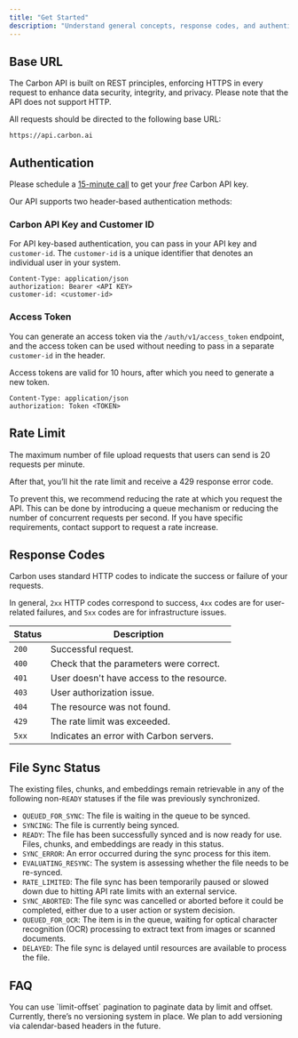 ```yaml
---
title: "Get Started"
description: "Understand general concepts, response codes, and authentication strategies."
---
```


## Base URL

The Carbon API is built on REST principles, enforcing HTTPS in every request to enhance data security, integrity, and privacy. Please note that the API does not support HTTP.

All requests should be directed to the following base URL:

```
https://api.carbon.ai
```

## Authentication 

<Note>Please schedule a [15-minute call](https://cal.com/carbon-ai/15min?date=2023-11-13&month=2023-11) to get your _*free*_ Carbon API key.</Note>

Our API supports two header-based authentication methods: 

### Carbon API Key and Customer ID
For API key-based authentication, you can pass in your API key and `customer-id`. The `customer-id` is a unique identifier that denotes an individual user in your system.

```
Content-Type: application/json
authorization: Bearer <API KEY>
customer-id: <customer-id>
```

### Access Token
You can generate an access token via the `/auth/v1/access_token` endpoint, and the access token can be used without needing to pass in a separate `customer-id` in the header.

Access tokens are valid for 10 hours, after which you need to generate a new token.

```
Content-Type: application/json
authorization: Token <TOKEN>
```

## Rate Limit

The maximum number of file upload requests that users can send is 20 requests per minute. 

After that, you’ll hit the rate limit and receive a 429 response error code.

To prevent this, we recommend reducing the rate at which you request the API. This can be done by introducing a queue mechanism or reducing the number of concurrent requests per second. If you have specific requirements, contact support to request a rate increase.

## Response Codes

Carbon uses standard HTTP codes to indicate the success or failure of your requests.

In general, `2xx` HTTP codes correspond to success, `4xx` codes are for user-related failures, and `5xx` codes are for infrastructure issues.


| Status | Description                                  |
|--------|----------------------------------------------|
| `200`    | Successful request.                           |
| `400`    | Check that the parameters were correct.       |
| `401`    | User doesn't have access to the resource.        |
| `403`    | User authorization issue.                 |
| `404`    | The resource was not found.                   |
| `429`    | The rate limit was exceeded.                  |
| `5xx`    | Indicates an error with Carbon servers.       |

## File Sync Status

<Note>The existing files, chunks, and embeddings remain retrievable in any of the following non-`READY` statuses if the file was previously synchronized.</Note>

- `QUEUED_FOR_SYNC`: The file is waiting in the queue to be synced.
- `SYNCING`: The file is currently being synced.
- `READY`: The file has been successfully synced and is now ready for use. Files, chunks, and embeddings are ready in this status.
- `SYNC_ERROR`: An error occurred during the sync process for this item. 
- `EVALUATING_RESYNC`: The system is assessing whether the file needs to be re-synced.
- `RATE_LIMITED`: The file sync has been temporarily paused or slowed down due to hitting API rate limits with an external service.
- `SYNC_ABORTED`: The file sync was cancelled or aborted before it could be completed, either due to a user action or system decision.
- `QUEUED_FOR_OCR`: The item is in the queue, waiting for optical character recognition (OCR) processing to extract text from images or scanned documents.
- `DELAYED`: The file sync is delayed until resources are available to process the file.

## FAQ

<AccordionGroup>
  <Accordion title="How does pagination work with the API?">
    You can use `limit-offset` pagination to paginate data by limit and offset.
  </Accordion>

  <Accordion title="How do you handle API versioning?">
    Currently, there’s no versioning system in place. We plan to add versioning via calendar-based headers in the future.
  </Accordion>
</AccordionGroup>
